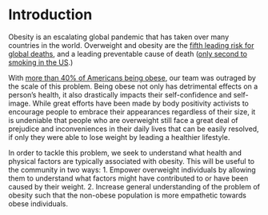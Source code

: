 # Introduction
Obesity is an escalating global pandemic that has taken over many countries in the world. Overweight and obesity are the [fifth leading risk for global deaths](https://easo.org/media-portal/statistics/), and a leading preventable cause of death ([only second to smoking in the US]([https://healthpolicy.usc.edu/article/obesity-second-to-smoking-as-the-most-preventable-cause-of-us-deaths-needs-new-approaches).) 

With [more than 40% of Americans being obese](https://www.cdc.gov/obesity/data/adult.html), our team was outraged by the scale of this problem. Being obese not only has detrimental effects on a person's health, it also drastically impacts their self-confidence and self-image. While great efforts have been made by body positivity activists to encourage people to embrace their appearances regardless of their size, it is undeniable that people who are overweight still face a great deal of prejudice and inconveniences in their daily lives that can be easily resolved, if only they were able to lose weight by leading a healthier lifestyle. 

In order to tackle this problem, we seek to understand what health and physical factors are typically associated with obesity. This will be useful to the community in two ways: 1. Empower overweight individuals by allowing them to understand what factors might have contributed to or have been caused by their weight. 2. Increase general understanding of the problem of obesity such that the non-obese population is more empathetic towards obese individuals.

